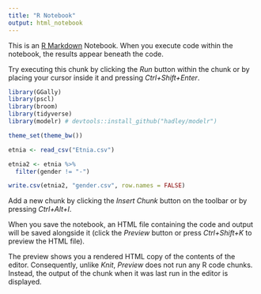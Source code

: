 ```yaml
---
title: "R Notebook"
output: html_notebook
---
```


This is an [R Markdown](http://rmarkdown.rstudio.com) Notebook. When you execute code within the notebook, the results appear beneath the code. 

Try executing this chunk by clicking the *Run* button within the chunk or by placing your cursor inside it and pressing *Ctrl+Shift+Enter*. 





```r
library(GGally)
library(pscl)
library(broom)
library(tidyverse)
library(modelr) # devtools::install_github("hadley/modelr")

theme_set(theme_bw())
```

```r
etnia <- read_csv("Etnia.csv")

etnia2 <- etnia %>% 
  filter(gender != "-")

write.csv(etnia2, "gender.csv", row.names = FALSE)
```

Add a new chunk by clicking the *Insert Chunk* button on the toolbar or by pressing *Ctrl+Alt+I*.

When you save the notebook, an HTML file containing the code and output will be saved alongside it (click the *Preview* button or press *Ctrl+Shift+K* to preview the HTML file).

The preview shows you a rendered HTML copy of the contents of the editor. Consequently, unlike *Knit*, *Preview* does not run any R code chunks. Instead, the output of the chunk when it was last run in the editor is displayed.
